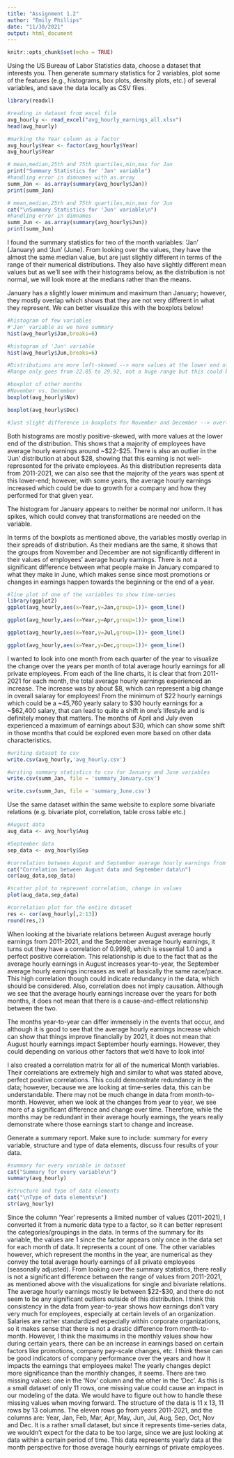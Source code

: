 ```yaml
---
title: "Assignment 1.2"
author: "Emily Phillips"
date: "11/30/2021"
output: html_document
---
```


```r
knitr::opts_chunk$set(echo = TRUE)
```

Using the US Bureau of Labor Statistics data, choose a dataset that interests you. Then generate summary statistics for 2 variables, plot some of the features (e.g., histograms, box plots, density plots, etc.) of several variables, and save the data locally as CSV files.

```r
library(readxl)

#reading in dataset from excel file
avg_hourly <- read_excel("avg_hourly_earnings_all.xlsx")
head(avg_hourly)

#marking the Year column as a factor
avg_hourly$Year <- factor(avg_hourly$Year)
avg_hourly$Year
```

```r
# mean,median,25th and 75th quartiles,min,max for Jan
print("Summary Statistics for 'Jan' variable")
#handling error in dimnames with as.array
summ_Jan <- as.array(summary(avg_hourly$Jan))
print(summ_Jan)

# mean,median,25th and 75th quartiles,min,max for Jun
cat("\nSummary Statistics for 'Jun' variable\n")
#handling error in dimnames
summ_Jun <- as.array(summary(avg_hourly$Jun))
print(summ_Jun)
```
I found the summary statistics for two of the month variables: 'Jan' (January) and 'Jun' (June). From looking over the values, they have the almost the same median value, but are just slightly different in terms of the range of their numerical distributions. They also have slightly different mean values but as we'll see with their histograms below, as the distribution is not normal, we will look more at the medians rather than the means. 

January has a slightly lower minimum and maximum than January; however, they mostly overlap which shows that they are not very different in what they represent. We can better visualize this with the boxplots below!


```r
#histogram of few variables
#'Jan' variable as we have summary
hist(avg_hourly$Jan,breaks=6)

#histogram of 'Jun' variable
hist(avg_hourly$Jun,breaks=6)

#Distributions are more left-skewed --> more values at the lower end of the scale, lower average hourly earnings per month for all employees
#Range only goes from 22.85 to 29.92, not a huge range but this could be standard for salaries depending on the level of the surveyed employees

#boxplot of other months
#November vs. December
boxplot(avg_hourly$Nov)

boxplot(avg_hourly$Dec)

#Just slight difference in boxplots for November and December --> overlap in central 50% --> not a significant difference between the two groups
```
Both histograms are mostly positive-skewed, with more values at the lower end of the distribution. This shows that a majority of employees have average hourly earnings around ~$22-$25. There is also an outlier in the 'Jun' distribution at about $28, showing that this earning is not well-represented for the private employees. As this distribution represents data from 2011-2021, we can also see that the majority of the years was spent at this lower-end; however, with some years, the average hourly earnings increased which could be due to growth for a company and how they performed for that given year. 

The histogram for January appears to neither be normal nor uniform. It has spikes, which could convey that transformations are needed on the variable.

In terms of the boxplots as mentioned above, the variables mostly overlap in their spreads of distribution. As their medians are the same, it shows that the groups from November and December are not significantly different in their values of employees' average hourly earnings. There is not a significant difference between what people make in January compared to what they make in June, which makes sense since most promotions or changes in earnings happen towards the beginning or the end of a year.

```r
#line plot of one of the variables to show time-series
library(ggplot2)
ggplot(avg_hourly,aes(x=Year,y=Jan,group=1))+ geom_line()

ggplot(avg_hourly,aes(x=Year,y=Apr,group=1))+ geom_line()

ggplot(avg_hourly,aes(x=Year,y=Jul,group=1))+ geom_line()

ggplot(avg_hourly,aes(x=Year,y=Dec,group=1))+ geom_line()
```


I wanted to look into one month from each quarter of the year to visualize the change over the years per month of total average hourly earnings for all private employees. From each of the line charts, it is clear that from 2011-2021 for each month, the total average hourly earnings experienced an increase. The increase was by about $8, which can represent a big change in overall salaray for employees! From the minimum of $22 hourly earnings which could be a ~45,760 yearly salary to $30 hourly earnings for a ~$62,400 salary, that can lead to quite a shift in one's lifestyle and is definitely money that matters. The months of April and July even experienced a maximum of earnings about $30, which can show some shift in those months that could be explored even more based on other data characteristics. 

```r
#writing dataset to csv
write.csv(avg_hourly,'avg_hourly.csv')

#writing summary statistics to csv for January and June variables
write.csv(summ_Jan, file = 'summary_January.csv')

write.csv(summ_Jun, file = 'summary_June.csv')
```

Use the same dataset within the same website to explore some bivariate relations (e.g. bivariate plot, correlation, table cross table etc.)

```r
#August data
aug_data <- avg_hourly$Aug

#September data
sep_data <- avg_hourly$Sep

#correlation between August and September average hourly earnings from 2011-2016
cat("Correlation between August data and September data\n")
cor(aug_data,sep_data)

#scatter plot to represent correlation, change in values
plot(aug_data,sep_data)
```
```r
#correlation plot for the entire dataset
res <- cor(avg_hourly[,2:13])
round(res,2)
```

When looking at the bivariate relations between August average hourly earnings from 2011-2021, and the September average hourly earnings, it turns out they have a correlation of 0.9998, which is essential 1.0 and a perfect positive correlation. This relationship is due to the fact that as the average hourly earnings in August increases year-to-year, the September average hourly earnings increases as well at basically the same race/pace. This high correlation though could indicate redundancy in the data, which should be considered. Also, correlation does not imply causation. Although we see that the average hourly earnings increase over the years for both months, it does not mean that there is a cause-and-effect relationship between the two. 

The months year-to-year can differ immensely in the events that occur, and although it is good to see that the average hourly earnings increase which can show that things improve financially by 2021, it does not mean that August hourly earnings impact September hourly earnings. However, they could depending on various other factors that we'd have to look into!

I also created a correlation matrix for all of the numerical Month variables. Their correlations are extremely high and similar to what was stated above, perfect positive correlations. This could demonstrate redundancy in the data; however, because we are looking at time-series data, this can be understandable. There may not be much change in data from month-to-month. However, when we look at the changes from year to year, we see more of a significant difference and change over time. Therefore, while the months may be redundant in their average hourly earnings, the years really demonstrate where those earnings start to change and increase. 

Generate a summary report. Make sure to include: summary for every variable, structure and type of data elements, discuss four results of your data.

```r

#summary for every variable in dataset
cat("Summary for every variable\n")
summary(avg_hourly)

#structure and type of data elements
cat("\nType of data elements\n")
str(avg_hourly)
```
Since the column 'Year' represents a limited number of values (2011-2021), I converted it from a numeric data type to a factor, so it can better represent the categories/groupings in the data. In terms of the summary for its variable, the values are 1 since the factor appears only once in the data set for each month of data. It represents a count of one. 
The other variables however, which represent the months in the year, are numerical as they convey the total average hourly earnings of all private employees (seasonally adjusted). From looking over the summary statistics, there really is not a significant difference between the range of values from 2011-2021, as mentioned above with the visualizations for single and bivariate relations. The average hourly earnings mostly lie between $22-$30, and there do not seem to be any significant outliers outside of this distribution. I think this consistency in the data from year-to-year shows how earnings don't vary very much for employees, especially at certain levels of an organization. Salaries are rather standardized especially within corporate organizations, so it makes sense that there is not a drastic difference from month-to-month. However, I think the maximums in the monthly values show how during certain years, there can be an increase in earnings based on certain factors like promotions, company pay-scale changes, etc. I think these can be good indicators of company performance over the years and how it impacts the earnings that employees make! The yearly changes depict more significance than the monthly changes, it seems. 
There are two missing values: one in the 'Nov' column and the other in the 'Dec'. As this is a small dataset of only 11 rows, one missing value could cause an impact in our modeling of the data. We would have to figure out how to handle these missing values when moving forward. 
The structure of the data is 11 x 13, 11 rows by 13 columns. The eleven rows go from years 2011-2021, and the columns are: Year, Jan, Feb, Mar, Apr, May, Jun, Jul, Aug, Sep, Oct, Nov and Dec. It is a rather small dataset, but since it represents time-series data, we wouldn't expect for the data to be too large, since we are just looking at data within a certain period of time. This data represents yearly data at the month perspective for those average hourly earnings of private employees. 
